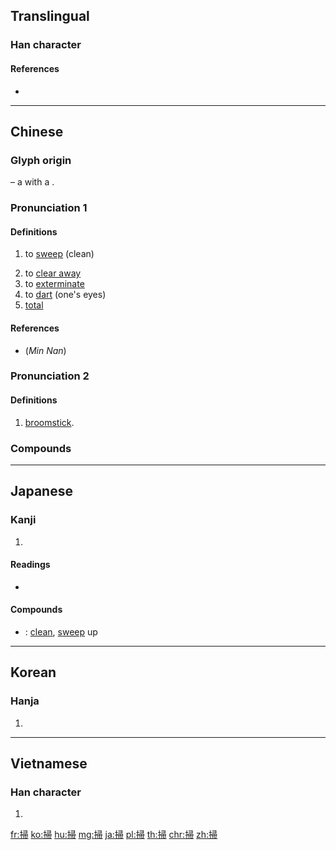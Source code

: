 {{character info/new}}
{{also|扫}}
==Translingual==

===Han character===
{{Han char|rn=64|rad=手|as=08|sn=11|four=57027|canj=QSMB|ids=⿰扌帚}}

====References====
* {{Han ref|kx=0436.140|dkj=12237|dj=0785.250|hdz=31908.040|uh=6383|ud=25475|bh=B1BD|bd=45501}}

----

==Chinese==
{{zh-forms|s=扫}}

===Glyph origin===
{{liushu|ic}} – a {{zh-l|*手|hand}} with a {{zh-l|*帚|broomstick}}.

===Pronunciation 1===
{{zh-pron
|m=sǎo
|c=sou3,sou2
|h=pfs=so
|md=
|mn=sàu/sò
|mn_note=sàu - vernacular, sò - literary
|w=
|mc=1
|oc=n,1
|cat=v,a
}}

====Definitions====
{{zh-hanzi}}

# to [[sweep]] (clean)
#: {{zh-x|掃把|broom}}
#: {{zh-x|掃地|to sweep the floor}}
# to [[clear away]]
# to [[exterminate]]
# to [[dart]] (one's eyes)
# [[total]]

====References====
* (''Min Nan'') {{thcwd|7319}}

===Pronunciation 2===
{{zh-pron
|m=sào
|mc=2
|oc=n,2
|cat=n
}}

====Definitions====
{{zh-hanzi}}

# [[broomstick]]. {{zh-only|*掃帚||*掃把}}

===Compounds===
{{zh-der|一掃|一掃而光|一掃而空|五經掃地|名譽掃地|大掃除|威信掃地|打掃|拖天掃地|拜掃|掃地|掃地俱盡|掃地出門|掃地滔天|掃地無餘|掃堂腿|掃塵|掃墓|掃墓節|掃射|掃尾|掃帚|掃帚星|掃平|掃愁帚|掃把|掃拂|掃描|掃描器|掃數|掃星|掃晴娘|掃榻|掃榻以待|掃毒|掃灑|掃田刮地|掃白|掃眉|掃眉才子|掃視|掃穴犁庭|掃聽|掃臉|掃興|掃蕩|掃街|掃街機|掃邊|掃門|掃除|掃除天下|掃雷|掃黃|掃黑|斯文掃地|斷層掃描|杜門卻掃|橫掃|橫掃千軍|汛掃|淡掃蛾眉|清掃|灑掃|犁庭掃穴|犁庭掃閭|祭掃|立掃千言|筆掃千軍|綱常掃地|鐵掃帚|閉門卻掃|閉關卻掃|間條掃描|闔門卻掃|風驅電掃}}

----

==Japanese==

===Kanji===
{{ja-kanji|grade=c|rs=手08}}

# {{defn|lang=ja|sort=手08}}

====Readings====
* {{ja-readings|goon=[[そう]] (sō)|kanon=[[そう]] (sō)|kun=[[はく]] (haku), [[はらう]] (harau)}}

====Compounds====
* {{ja-r|掃除|そうじ}}: [[clean]], [[sweep]] up

----

==Korean==

===Hanja===
{{ko-hanja|hangeul=소|eumhun=쓸 소|rv=so|mr=so|y=so}}

# {{defn|lang=ko|sort=手08}}

----

==Vietnamese==

===Han character===
{{vi-readings|rs=手08|hanviet=tảo}}

# {{defn|lang=vi|sort=手08}}

[[fr:掃]]
[[ko:掃]]
[[hu:掃]]
[[mg:掃]]
[[ja:掃]]
[[pl:掃]]
[[th:掃]]
[[chr:掃]]
[[zh:掃]]